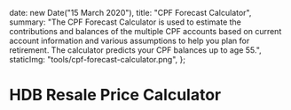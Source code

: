
  date: new Date("15 March 2020"),
  title: "CPF Forecast Calculator",
  summary:
    "The CPF Forecast Calculator is used to estimate the contributions and balances of the multiple CPF accounts based on current account information and various assumptions to help you plan for retirement. The calculator predicts your CPF balances up to age 55.",
  staticImg: "tools/cpf-forecast-calculator.png",
};

# HDB Resale Price Calculator

<HdbResaleCalculator />

